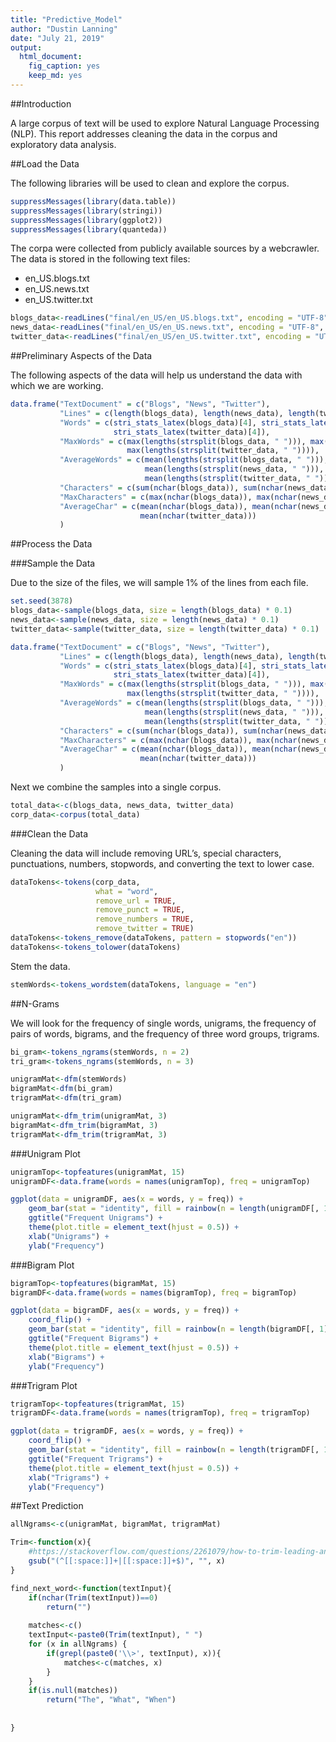 ```yaml
---
title: "Predictive_Model"
author: "Dustin Lanning"
date: "July 21, 2019"
output: 
  html_document: 
    fig_caption: yes
    keep_md: yes
---
```


##Introduction

A large corpus of text will be used to explore Natural Language Processing (NLP). This report addresses cleaning the data in the corpus and exploratory data analysis.

##Load the Data

The following libraries will be used to clean and explore the corpus.

```r
suppressMessages(library(data.table))
suppressMessages(library(stringi))
suppressMessages(library(ggplot2))
suppressMessages(library(quanteda))
```

The corpa were collected from publicly available sources by a webcrawler. The data is stored in the following text files:

* en_US.blogs.txt
* en_US.news.txt
* en_US.twitter.txt

```r
blogs_data<-readLines("final/en_US/en_US.blogs.txt", encoding = "UTF-8", skipNul = TRUE)
news_data<-readLines("final/en_US/en_US.news.txt", encoding = "UTF-8", skipNul = TRUE, warn = FALSE)
twitter_data<-readLines("final/en_US/en_US.twitter.txt", encoding = "UTF-8", skipNul = TRUE)
```

##Preliminary Aspects of the Data

The following aspects of the data will help us understand the data with which we are working.

```r
data.frame("TextDocument" = c("Blogs", "News", "Twitter"),
           "Lines" = c(length(blogs_data), length(news_data), length(twitter_data)),
           "Words" = c(stri_stats_latex(blogs_data)[4], stri_stats_latex(news_data)[4],
                       stri_stats_latex(twitter_data)[4]),
           "MaxWords" = c(max(lengths(strsplit(blogs_data, " "))), max(lengths(strsplit(news_data, " "))),
                          max(lengths(strsplit(twitter_data, " ")))),
           "AverageWords" = c(mean(lengths(strsplit(blogs_data, " "))),
                              mean(lengths(strsplit(news_data, " "))),
                              mean(lengths(strsplit(twitter_data, " ")))),
           "Characters" = c(sum(nchar(blogs_data)), sum(nchar(news_data)), sum(nchar(twitter_data))),
           "MaxCharacters" = c(max(nchar(blogs_data)), max(nchar(news_data)), max(nchar(twitter_data))),
           "AverageChar" = c(mean(nchar(blogs_data)), mean(nchar(news_data)),
                             mean(nchar(twitter_data)))
           )
```

##Process the Data

###Sample the Data

Due to the size of the files, we will sample 1% of the lines from each file.

```r
set.seed(3878)
blogs_data<-sample(blogs_data, size = length(blogs_data) * 0.1)
news_data<-sample(news_data, size = length(news_data) * 0.1)
twitter_data<-sample(twitter_data, size = length(twitter_data) * 0.1)

data.frame("TextDocument" = c("Blogs", "News", "Twitter"),
           "Lines" = c(length(blogs_data), length(news_data), length(twitter_data)),
           "Words" = c(stri_stats_latex(blogs_data)[4], stri_stats_latex(news_data)[4],
                       stri_stats_latex(twitter_data)[4]),
           "MaxWords" = c(max(lengths(strsplit(blogs_data, " "))), max(lengths(strsplit(news_data, " "))),
                          max(lengths(strsplit(twitter_data, " ")))),
           "AverageWords" = c(mean(lengths(strsplit(blogs_data, " "))),
                              mean(lengths(strsplit(news_data, " "))),
                              mean(lengths(strsplit(twitter_data, " ")))),
           "Characters" = c(sum(nchar(blogs_data)), sum(nchar(news_data)), sum(nchar(twitter_data))),
           "MaxCharacters" = c(max(nchar(blogs_data)), max(nchar(news_data)), max(nchar(twitter_data))),
           "AverageChar" = c(mean(nchar(blogs_data)), mean(nchar(news_data)),
                             mean(nchar(twitter_data)))
           )
```

Next we combine the samples into a single corpus.

```r
total_data<-c(blogs_data, news_data, twitter_data)
corp_data<-corpus(total_data)
```

###Clean the Data

Cleaning the data will include removing URL's, special characters, punctuations, numbers, stopwords, and converting the text to lower case.

```r
dataTokens<-tokens(corp_data,
                   what = "word",
                   remove_url = TRUE,
                   remove_punct = TRUE,
                   remove_numbers = TRUE,
                   remove_twitter = TRUE)
dataTokens<-tokens_remove(dataTokens, pattern = stopwords("en"))
dataTokens<-tokens_tolower(dataTokens)
```

Stem the data.

```r
stemWords<-tokens_wordstem(dataTokens, language = "en")
```

##N-Grams

We will look for the frequency of single words, unigrams, the frequency of pairs of words, bigrams, and the frequency of three word groups, trigrams.

```r
bi_gram<-tokens_ngrams(stemWords, n = 2)
tri_gram<-tokens_ngrams(stemWords, n = 3)

unigramMat<-dfm(stemWords)
bigramMat<-dfm(bi_gram)
trigramMat<-dfm(tri_gram)

unigramMat<-dfm_trim(unigramMat, 3)
bigramMat<-dfm_trim(bigramMat, 3)
trigramMat<-dfm_trim(trigramMat, 3)
```

###Unigram Plot

```r
unigramTop<-topfeatures(unigramMat, 15)
unigramDF<-data.frame(words = names(unigramTop), freq = unigramTop)

ggplot(data = unigramDF, aes(x = words, y = freq)) +
    geom_bar(stat = "identity", fill = rainbow(n = length(unigramDF[, 1]))) +
    ggtitle("Frequent Unigrams") +
    theme(plot.title = element_text(hjust = 0.5)) +
    xlab("Unigrams") +
    ylab("Frequency")
```

###Bigram Plot

```r
bigramTop<-topfeatures(bigramMat, 15)
bigramDF<-data.frame(words = names(bigramTop), freq = bigramTop)

ggplot(data = bigramDF, aes(x = words, y = freq)) +
    coord_flip() +
    geom_bar(stat = "identity", fill = rainbow(n = length(bigramDF[, 1]))) +
    ggtitle("Frequent Bigrams") +
    theme(plot.title = element_text(hjust = 0.5)) +
    xlab("Bigrams") +
    ylab("Frequency")
``` 

###Trigram Plot

```r
trigramTop<-topfeatures(trigramMat, 15)
trigramDF<-data.frame(words = names(trigramTop), freq = trigramTop)

ggplot(data = trigramDF, aes(x = words, y = freq)) +
    coord_flip() +
    geom_bar(stat = "identity", fill = rainbow(n = length(trigramDF[, 1]))) +
    ggtitle("Frequent Trigrams") +
    theme(plot.title = element_text(hjust = 0.5)) +
    xlab("Trigrams") +
    ylab("Frequency")
```

##Text Prediction

```r
allNgrams<-c(unigramMat, bigramMat, trigramMat)

Trim<-function(x){
    #https://stackoverflow.com/questions/2261079/how-to-trim-leading-and-trailing-whitespace
    gsub("(^[[:space:]]+|[[:space:]]+$)", "", x)
}

find_next_word<-function(textInput){
    if(nchar(Trim(textInput))==0)
        return("")
    
    matches<-c()
    textInput<-paste0(Trim(textInput), " ")
    for (x in allNgrams) {
        if(grepl(paste0('\\>', textInput), x)){
            matches<-c(matches, x)
        }
    }
    if(is.null(matches))
        return("The", "What", "When")
    
    
}
```
